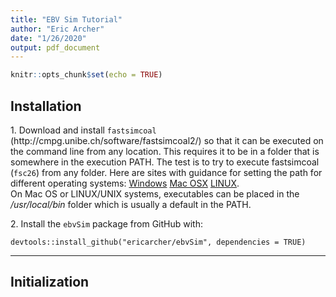 ```yaml
---
title: "EBV Sim Tutorial"
author: "Eric Archer"
date: "1/26/2020"
output: pdf_document
---
```


```r
knitr::opts_chunk$set(echo = TRUE)
```

## Installation
1\. Download and install `fastsimcoal` (http://cmpg.unibe.ch/software/fastsimcoal2/) so that it can be executed on the command line from any location. This requires it to be in a folder that is somewhere in the execution PATH. The test is to try to execute fastsimcoal (`fsc26`) from any folder. Here are sites with guidance for setting the path for different operating systems:
[Windows](https://www.java.com/en/download/help/path.xml)
[Mac OSX](http://osxdaily.com/2014/08/14/add-new-path-to-path-command-line/)
[LINUX](http://www.wikihow.com/Change-the-Path-Variable-in-Linux).  
On Mac OS or LINUX/UNIX systems, executables can be placed in the _/usr/local/bin_ folder which is usually a default in the PATH.

2\. Install the `ebvSim` package from GitHub with: 

`devtools::install_github("ericarcher/ebvSim", dependencies = TRUE)`

***

## Initialization
